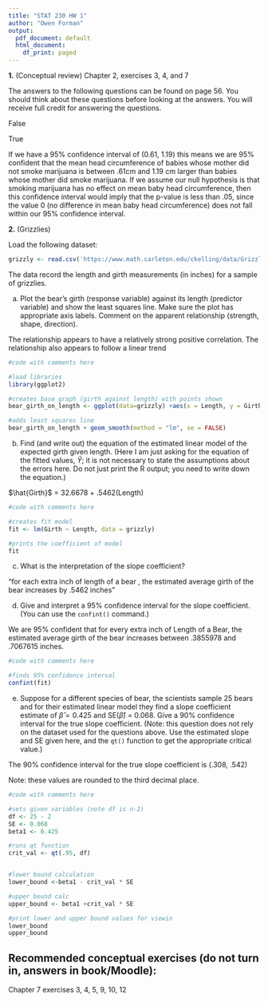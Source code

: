 ```yaml
---
title: "STAT 230 HW 1"
author: "Owen Forman" 
output:
  pdf_document: default
  html_document:
    df_print: paged
---
```


**1.** (Conceptual review) Chapter 2, exercises 3, 4, and 7

The answers to the following questions can be found on page 56. You should think about these questions before looking at the answers. You will receive full credit for answering the questions.

\textbf{Chapter 2, Exercise 3 Answer:} False

\vspace{4pt}

\textbf{Chapter 2, Exercise 4 Answer:} True

\vspace{4pt}

\textbf{Chapter 2, Exercise 7 Answer:} If we have a 95% confidence interval of (0.61, 1.19) this means we are 95% confident that the mean head circumference of babies whose mother did not smoke marijuana is between .61cm and 1.19 cm larger than babies whose mother did smoke marijuana. If we assume our null hypothesis is that smoking marijuana has no effect on mean baby head circumference, then this confidence interval would imply that the p-value is less than .05, since the value 0 (no difference in mean baby head circumference) does not fall within our 95% confidence interval.

\vspace{15pt}

**2.** (Grizzlies)

Load the following dataset:

```r
grizzly <- read.csv('https://www.math.carleton.edu/ckelling/data/Grizzly.csv', header=TRUE)
```

The data record the length and girth measurements (in inches) for a sample of grizzlies.

(a) Plot the bear's girth (response variable) against its length (predictor variable) and show the least squares line. Make sure the plot has appropriate axis labels. Comment on the apparent relationship (strength, shape, direction).

\textbf{Answer:} The relationship appears to have a relatively strong positive correlation. The relationship also appears to follow a linear trend

```r
#code with comments here

#load libraries
library(ggplot2)

#creates base graph (girth against length) with points shown
bear_girth_on_length <- ggplot(data=grizzly) +aes(x = Length, y = Girth) + geom_point() + labs(title = "Regression of Bear Girth Against Length", x = "Length of Bear (in inches)", y = "Girth of Bear (in inches)")

#adds least squares line
bear_girth_on_length + geom_smooth(method = "lm", se = FALSE)
```

(b) Find (and write out) the equation of the estimated linear model of the expected girth given length. (Here I am just asking for the equation of the fitted values, $\hat{Y}$; it is not necessary to state the assumptions about the errors here. Do not just print the R output; you need to write down the equation.)

\textbf{Answer:} $\hat{Girth}$ = 32.6678 + .5462(Length)

```r
#code with comments here

#creates fit model
fit <- lm(Girth ~ Length, data = grizzly)

#prints the coefficient of model
fit

```

(c) What is the interpretation of the slope coefficient?

\textbf{Answer:} "for each extra inch of length of a bear , the estimated average girth of the bear increases by .5462 inches"

(d) Give and interpret a 95% confidence interval for the slope coefficient. (You can use the `confint()` command.)

\textbf{Answer:} We are 95% confident that for every extra inch of Length of a Bear, the estimated average girth of the bear increases between .3855978 and .7067615 inches.

```r
#code with comments here

#finds 95% confidence interval
confint(fit)
```

(e) Suppose for a different species of bear, the scientists sample 25 bears and for their estimated linear model they find a slope coefficient estimate of $\hat{\beta} = 0.425$ and SE($\hat{\beta}$) = 0.068. Give a 90% confidence interval for the true slope coefficient. (Note: this question does not rely on the dataset used for the questions above. Use the estimated slope and SE given here, and the `qt()` function to get the appropriate critical value.)

\textbf{Answer:} The 90% confidence interval for the true slope coefficient is (.308, .542) 

Note: these values are rounded to the third decimal place.

```r
#code with comments here

#sets given variables (note df is n-2)
df <- 25 - 2
SE <- 0.068
beta1 <- 0.425

#runs qt function
crit_val <- qt(.95, df)


#lower bound calculation
lower_bound <-beta1 - crit_val * SE

#upper bound calc
upper_bound <- beta1 +crit_val * SE

#print lower and upper bound values for viewin
lower_bound
upper_bound
```

## Recommended conceptual exercises (do not turn in, answers in book/Moodle):

Chapter 7 exercises 3, 4, 5, 9, 10, 12
